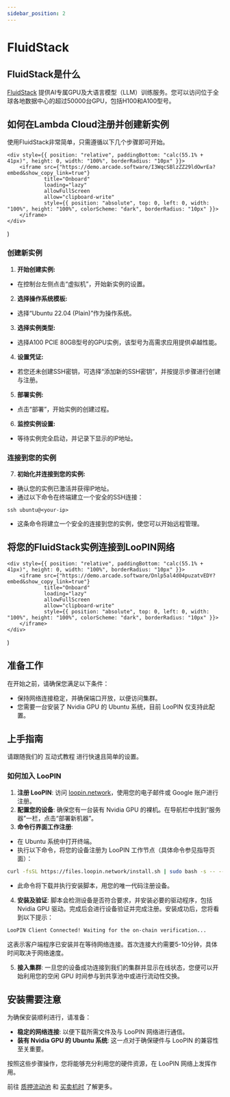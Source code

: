 ```yaml
---
sidebar_position: 2
---
```


# FluidStack

## FluidStack是什么

[FluidStack](https://console.fluidstack.io) 提供AI专属GPU及大语言模型（LLM）训练服务。您可以访问位于全球各地数据中心的超过50000台GPU，包括H100和A100型号。

## 如何在Lambda Cloud注册并创建新实例

使用FluidStack非常简单，只需遵循以下几个步骤即可开始。

    <div style={{ position: "relative", paddingBottom: "calc(55.1% + 41px)", height: 0, width: "100%", borderRadius: "10px" }}>
        <iframe src={"https://demo.arcade.software/I3WqcSBlzZZ29ldOwrEa?embed&show_copy_link=true"}
                title="Onboard"
                loading="lazy"
                allowFullScreen
                allow="clipboard-write"
                style={{ position: "absolute", top: 0, left: 0, width: "100%", height: "100%", colorScheme: "dark", borderRadius: "10px" }}>
        </iframe>
    </div>
)

<ArcadeFluidStack/>

### 创建新实例

1. **开始创建实例:**
- 在控制台左侧点击“虚拟机”，开始新实例的设置。
2. **选择操作系统模板:**
- 选择“Ubuntu 22.04 (Plain)”作为操作系统。
3. **选择实例类型:**
- 选择A100 PCIE 80GB型号的GPU实例，该型号为高需求应用提供卓越性能。
4. **设置凭证:**
- 若您还未创建SSH密钥，可选择“添加新的SSH密钥”，并按提示步骤进行创建与注册。
5. **部署实例:**
- 点击“部署”，开始实例的创建过程。

6. **监控实例设置:**
- 等待实例完全启动，并记录下显示的IP地址。

### 连接到您的实例

7. **初始化并连接到您的实例:**
- 确认您的实例已激活并获得IP地址。
- 通过以下命令在终端建立一个安全的SSH连接：
```
ssh ubuntu@<your-ip>
   ```
- 这条命令将建立一个安全的连接到您的实例，使您可以开始远程管理。

## 将您的FluidStack实例连接到LooPIN网络

    <div style={{ position: "relative", paddingBottom: "calc(55.1% + 41px)", height: 0, width: "100%", borderRadius: "10px" }}>
        <iframe src={"https://demo.arcade.software/Dnlp5al4d04puzatvEDY?embed&show_copy_link=true"}
                title="Onboard"
                loading="lazy"
                allowFullScreen
                allow="clipboard-write"
                style={{ position: "absolute", top: 0, left: 0, width: "100%", height: "100%", colorScheme: "dark", borderRadius: "10px" }}>
        </iframe>
    </div>
)

<ArcadeOnboard/>

## 准备工作

在开始之前，请确保您满足以下条件：

- 保持网络连接稳定，并确保端口开放，以便访问集群。
- 您需要一台安装了 Nvidia GPU 的 Ubuntu 系统，目前 LooPIN 仅支持此配置。

## 上手指南

请跟随我们的 互动式教程 进行快速且简单的设置。

### 如何加入 LooPIN

1. **注册 LooPIN**: 访问 [loopin.network](https://loopin.network)，使用您的电子邮件或 Google 账户进行注册。
2. **配置您的设备**: 确保您有一台装有 Nvidia GPU 的裸机。在导航栏中找到“服务器”一栏，点击“部署新机器”。
3. **命令行界面工作注册**:
 - 在 Ubuntu 系统中打开终端。
 - 执行以下命令，将您的设备注册为 LooPIN 工作节点（具体命令参见指导页面）：
```bash
curl -fsSL https://files.loopin.network/install.sh | sudo bash -s -- --code <your-unique-code>
```
 - 此命令将下载并执行安装脚本，用您的唯一代码注册设备。
4. **安装及验证**: 脚本会检测设备是否符合要求，并安装必要的驱动程序，包括 Nvidia GPU 驱动。完成后会进行设备验证并完成注册。安装成功后，您将看到以下提示：
```bash
LooPIN Client Connected! Waiting for the on-chain verification...
```
这表示客户端程序已安装并在等待网络连接。首次连接大约需要5-10分钟，具体时间取决于网络速度。

5. **接入集群**: 一旦您的设备成功连接到我们的集群并显示在线状态，您便可以开始利用您的空闲 GPU 时间参与到共享池中或进行流动性交换。

## 安装需要注意

为确保安装顺利进行，请准备：

- **稳定的网络连接**: 以便下载所需文件及与 LooPIN 网络进行通信。
- **装有 Nvidia GPU 的 Ubuntu 系统**: 这一点对于确保硬件与 LooPIN 的兼容性至关重要。

按照这些步骤操作，您将能够充分利用您的硬件资源，在 LooPIN 网络上发挥作用。

前往 [质押流动池](quick-start/liquidity.mdx) 和 [买卖机时](quick-start/swap.mdx) 了解更多。